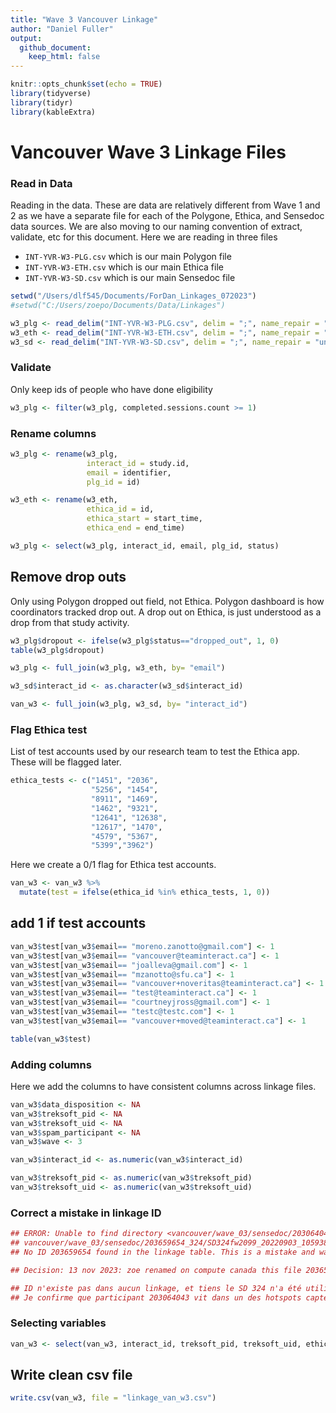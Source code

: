```yaml
---
title: "Wave 3 Vancouver Linkage"
author: "Daniel Fuller"
output:
  github_document:
    keep_html: false
---
```


```r
knitr::opts_chunk$set(echo = TRUE)
library(tidyverse)
library(tidyr)
library(kableExtra)
```

# Vancouver Wave 3 Linkage Files

### Read in Data

Reading in the data. These are data are relatively different from Wave 1 and 2 as we have a separate file for each of the Polygone, Ethica, and Sensedoc data sources. We are also moving to our naming convention of extract, validate, etc for this document. Here we are reading in three files

- `INT-YVR-W3-PLG.csv` which is our main Polygon file
- `INT-YVR-W3-ETH.csv` which is our main Ethica file
- `INT-YVR-W3-SD.csv` which is our main Sensedoc file


```r
setwd("/Users/dlf545/Documents/ForDan_Linkages_072023")
#setwd("C:/Users/zoepo/Documents/Data/Linkages")

w3_plg <- read_delim("INT-YVR-W3-PLG.csv", delim = ";", name_repair = "universal")
w3_eth <- read_delim("INT-YVR-W3-ETH.csv", delim = ";", name_repair = "universal")
w3_sd <- read_delim("INT-YVR-W3-SD.csv", delim = ";", name_repair = "universal")
```

### Validate

Only keep ids of people who have done eligibility 

```r
w3_plg <- filter(w3_plg, completed.sessions.count >= 1) 
```

### Rename columns 

```r
w3_plg <- rename(w3_plg, 
                 interact_id = study.id,
                 email = identifier, 
                 plg_id = id)

w3_eth <- rename(w3_eth, 
                 ethica_id = id,
                 ethica_start = start_time, 
                 ethica_end = end_time)
```

```r
w3_plg <- select(w3_plg, interact_id, email, plg_id, status)
```

## Remove drop outs

Only using Polygon dropped out field, not Ethica. Polygon dashboard is how coordinators tracked drop out. A drop out on Ethica, is just understood as a drop from that study activity.

```r
w3_plg$dropout <- ifelse(w3_plg$status=="dropped_out", 1, 0)
table(w3_plg$dropout)

w3_plg <- full_join(w3_plg, w3_eth, by= "email")

w3_sd$interact_id <- as.character(w3_sd$interact_id)

van_w3 <- full_join(w3_plg, w3_sd, by= "interact_id")
```

### Flag Ethica test  

List of test accounts used by our research team to test the Ethica app. These will be flagged later. 

```r
ethica_tests <- c("1451", "2036", 
                  "5256", "1454", 
                  "8911", "1469",
                  "1462", "9321", 
                  "12641", "12638", 
                  "12617", "1470",
                  "4579", "5367",
                  "5399","3962")
```

Here we create a 0/1 flag for Ethica test accounts. 

```r
van_w3 <- van_w3 %>%
  mutate(test = ifelse(ethica_id %in% ethica_tests, 1, 0)) 
```

## add 1 if test accounts 

```r
van_w3$test[van_w3$email== "moreno.zanotto@gmail.com"] <- 1  
van_w3$test[van_w3$email== "vancouver@teaminteract.ca"] <- 1  
van_w3$test[van_w3$email== "joalleva@gmail.com"] <- 1  
van_w3$test[van_w3$email== "mzanotto@sfu.ca"] <- 1  
van_w3$test[van_w3$email== "vancouver+noveritas@teaminteract.ca"] <- 1  
van_w3$test[van_w3$email== "test@teaminteract.ca"] <- 1  
van_w3$test[van_w3$email== "courtneyjross@gmail.com"] <- 1  
van_w3$test[van_w3$email== "testc@testc.com"] <- 1  
van_w3$test[van_w3$email== "vancouver+moved@teaminteract.ca"] <- 1

table(van_w3$test)
```


### Adding columns

Here we add the columns to have consistent columns across linkage files. 

```r
van_w3$data_disposition <- NA
van_w3$treksoft_pid <- NA
van_w3$treksoft_uid <- NA
van_w3$spam_participant <- NA
van_w3$wave <- 3

van_w3$interact_id <- as.numeric(van_w3$interact_id)

van_w3$treksoft_pid <- as.numeric(van_w3$treksoft_pid)
van_w3$treksoft_uid <- as.numeric(van_w3$treksoft_uid)
```




### Correct a mistake in linkage ID 

```r
## ERROR: Unable to find directory <vancouver/wave_03/sensedoc/203064043_324> 
## vancouver/wave_03/sensedoc/203659654_324/SD324fw2099_20220903_105938.sdb 
## No ID 203659654 found in the linkage table. This is a mistake and was corrected on CC.  

## Decision: 13 nov 2023: zoe renamed on compute canada this file 203659654_324, to this 203064043_324 

## ID n'existe pas dans aucun linkage, et tiens le SD 324 n'a été utilisé qu'une fois- et manque au 203064043. 
## Je confirme que participant 203064043 vit dans un des hotspots captés par SD 324.


```

### Selecting variables

```r
van_w3 <- select(van_w3, interact_id, treksoft_pid, treksoft_uid, ethica_id, sd_id_1, sd_firmware_1, sd_start_1, sd_end_1, sd_id_2, sd_firmware_2, sd_start_2, sd_end_2, data_disposition, plg_id, dropout, wave, test, spam_participant)
```

## Write clean csv file

```r
write.csv(van_w3, file = "linkage_van_w3.csv")
```